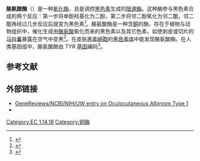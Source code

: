 {{Infobox_gene}}
'''酪氨酸酶'''（{{lang-en|Tyrosinase}}）是一种[[氧化酶|氧化酶]]，且是调控[[黑色素|黑色素]]生成的[[速率控制步驟|限速]][[酶|酶]]。这种酶参与黑色素合成的两个反应：第一步将单酚羟基化为二酚，第二步将邻二酚氧化为邻二醌。邻二醌再经过几步反应后就变为黑色素<ref name="pmid21144881">{{cite journal | vauthors = Kumar CM, Sathisha UV, Dharmesh S, Rao AG, Singh SA | title = Interaction of sesamol (3,4-methylenedioxyphenol) with tyrosinase and its effect on melanin synthesis | journal = Biochimie | volume = 93 | issue = 3 | pages = 562–9 | date = Mar 2011 | pmc =  | doi = 10.1016/j.biochi.2010.11.014 | pmid = 21144881 }}</ref>。酪氨酸酶是一种含[[銅|銅]]的酶，存在于植物与动物组织中，催化生成由[[酪氨酸|酪氨酸]]氧化而来的黑色素以及其它色素，如使剥皮或切片的[[马铃薯|马铃薯]]暴露在空气中变黑<ref>{{cite journal|url = http://www.sciencedirect.com/science/article/pii/S0031942298002076 | doi=10.1016/S0031-9422(98)00207-6 | volume=49 | issue=3 | title=Tyrosine and cysteine are substrates for blackspot synthesis in potato | year=1998 | journal=Phytochemistry | pages=703–707 | vauthors=Stevens LH, Davelaar E, Kolb RM, Pennings EJ, Smit NP}}</ref>。在皮肤[[黑素細胞|黑素細胞]]的[[黑色素体|黑色素体]]中能发现酪氨酸酶。在人类基因组中，酪氨酸酶由 ''TYR'' [[基因|基因]]编码<ref name="pmid3146546">{{cite journal | vauthors = Barton DE, Kwon BS, Francke U | title = Human tyrosinase gene, mapped to chromosome 11 (q14----q21), defines second region of homology with mouse chromosome 7 | journal = Genomics | volume = 3 | issue = 1 | pages = 17–24 | date = Jul 1988 | pmid = 3146546 | doi = 10.1016/0888-7543(88)90153-X }}</ref>。

== 参考文献 ==
{{Reflist|33em}}

== 外部链接 ==
* [https://www.ncbi.nlm.nih.gov/bookshelf/br.fcgi?book=gene&part=oca1  GeneReviews/NCBI/NIH/UW entry on Oculocutaneous Albinism Type 1]
* {{MeshName|Tyrosinase}}

{{Amino acid metabolism enzymes }}
{{Dioxygenases}}

[[Category:EC_1.14.18|Category:EC 1.14.18]]
[[Category:铜酶|Category:铜酶]]